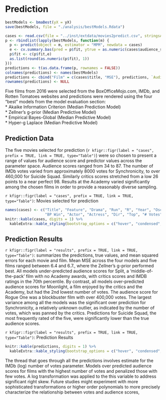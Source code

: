 # Prediction
```r
bestModels <- bmaBest(yX = yX)
save(bestModels, file = "./analysis/bestModels.Rdata")
```


```r
cases <- read.csv(file = "../inst/extdata/movies2predict.csv", stringsAsFactors = FALSE)
p <- rbindlist(lapply(bestModels, function(m) {
  p <- predict(object = m, estimator = "MPM", newdata = cases)
  e <- cv.summary.bas(pred = p$fit, ytrue = as.numeric(cases$audience_score))
  p$fit <- c(p$fit,e)
  as.list(round(as.numeric(p$fit), 1))
}))
predictions <- t(as.data.frame(p, rownames = FALSE))
colnames(predictions) <- names(bestModels)
predictions <- cbind("Film" = c(cases$title, "MSE"), predictions, `Audience Score` = c(cases$audience_score, ""))
rownames(predictions) <- NULL
```

Five films from 2016 were selected from the BoxOfficeMojo.com, IMDb, and Rotten Tomatoes websites and predictions were rendered using the four "best"  models from the model evaluation section:  
* Akaike Information Criterion (Median Prediction Model)   
* Zellner's g-prior (Median Predictive Model)   
* Empirical Bayes-Global (Median Predictive Model)   
* Hyper-g Laplace (Median Predictive Model)   

## Prediction Data
The five movies selected for prediction (`r kfigr::figr(label = "cases", prefix = TRUE, link = TRUE, type="Table")`) were so chosen to present a range of values for audience score and predictor values across the parameter space. Audience scores ranged from 34 to 87. The number of IMDb votes varied from approximately 8000 votes for Synchronicity,  to over 460,000 for Suicide Squad.  Similarly critics scores stretched from a low 26 points to a near perfect 98. Results at the Academy varied significantly among the chosen films in order to provide a reasonably diverse sampling.

`r kfigr::figr(label = "cases", prefix = TRUE, link = TRUE, type="Table")`: Movies selected for prediction
```r
names(cases) <- c("Title", "Feature", "Drama", "Run", "R", "Year", "Oscar", "Summer", "IMDb Rating", "Critics", "BP Nom",
                  "BP Win", "Actor", "Actress", "Dir", "Top", "# Votes", "Audience")
knitr::kable(cases, digits = 1) %>%
  kableExtra::kable_styling(bootstrap_options = c("hover", "condensed", "responsive"), full_width = T, position = "center")
```

## Prediction Results
`r kfigr::figr(label = "results", prefix = TRUE, link = TRUE, type="Table")`: summarizes the predictions, true values, and mean squared errors for each movie and film. Mean MSE across the four models and five films ranged between 6.4 and 6.7., where the Zellner's g-prior performed best. All models under-predicted audience scores for Split, a 'middle-of-the-pack' film with no Academy awards, with critics scores and IMDB ratings in the 70th percentile. By contrast, all models over-predicted audience scores for Moonlight, a film enjoyed by the critics and the Academy, but had the 2nd lowest number of votes. The audience score for Rogue One was a blockbuster film with over 400,000 votes. The largest variance among all the models was the significant over prediction for Synchronicity, a relatively unknown outlier, as indicated by the number of votes, which was panned by the critics. Predictions for Suicide Squad, the most frequently rated of the five, were significantly lower than the true audience scores.

`r kfigr::figr(label = "results", prefix = TRUE, link = TRUE, type="Table")`: Prediction Results
```r
knitr::kable(predictions, digits = 1) %>%
  kableExtra::kable_styling(bootstrap_options = c("hover", "condensed", "responsive"), full_width = T, position = "center")
```

The thread that goes through all the predictions involves estimate for the IMDb (log) number of votes parameter.  Models over predicted audience scores for films with the highest number of votes and penalized those with few votes. A log transformation was applied to the this variable to address significant right skew. Future studies might experiment with more sophisticated transformations or higher order polynomials to more precisely characterize the relationship between votes and audience scores, 
